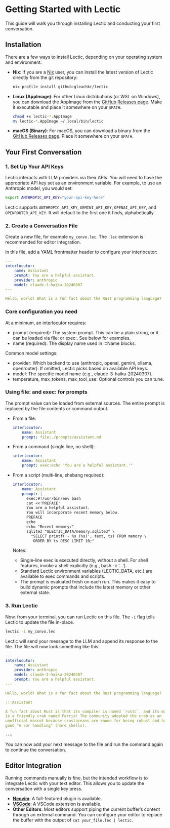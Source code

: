 # Getting Started with Lectic

This guide will walk you through installing Lectic and conducting your first
conversation.

## Installation

There are a few ways to install Lectic, depending on your operating system
and environment.

- **Nix**: If you are a [Nix](https://nixos.org) user, you can install
  the latest version of Lectic directly from the git repository:
  ```bash
  nix profile install github:gleachkr/lectic
  ```

- **Linux (AppImage)**: For other Linux distributions (or WSL on
  Windows), you can download the AppImage from the [GitHub Releases
  page](https://github.com/gleachkr/Lectic/releases). Make it executable and
  place it somewhere on your `$PATH`.
  ```bash
  chmod +x lectic-*.AppImage
  mv lectic-*.AppImage ~/.local/bin/lectic
  ```

- **macOS (Binary)**: For macOS, you can download a binary from the [GitHub
  Releases page](https://github.com/gleachkr/Lectic/releases). Place it
  somewhere on your `$PATH`.

## Your First Conversation

### 1. Set Up Your API Keys

Lectic interacts with LLM providers via their APIs. You will need to have the
appropriate API key set as an environment variable. For example, to use an
Anthropic model, you would set:

```bash
export ANTHROPIC_API_KEY="your-api-key-here"
```

Lectic supports `ANTHROPIC_API_KEY`, `GEMINI_API_KEY`, `OPENAI_API_KEY`,
and `OPENROUTER_API_KEY`. It will default to the first one it finds,
alphabetically.

### 2. Create a Conversation File

Create a new file, for example `my_convo.lec`. The `.lec` extension is
recommended for editor integration.

In this file, add a YAML frontmatter header to configure your interlocutor:

```yaml
---
interlocutor:
    name: Assistant
    prompt: You are a helpful assistant.
    provider: anthropic
    model: claude-3-haiku-20240307
---

Hello, world! What is a fun fact about the Rust programming language?
```

### Core configuration you need

At a minimum, an interlocutor requires:

- prompt (required): The system prompt. This can be a plain string, or it
  can be loaded via file: or exec:. See below for examples.
- name (required): The display name used in :::Name blocks.

Common model settings:

- provider: Which backend to use (anthropic, openai, gemini, ollama,
  openrouter). If omitted, Lectic picks based on available API keys.
- model: The specific model name (e.g., claude-3-haiku-20240307).
- temperature, max_tokens, max_tool_use: Optional controls you can tune.

### Using file: and exec: for prompts

The prompt value can be loaded from external sources. The entire prompt is
replaced by the file contents or command output.

- From a file:
  ```yaml
  interlocutor:
      name: Assistant
      prompt: file:./prompts/assistant.md
  ```

- From a command (single line, no shell):
  ```yaml
  interlocutor:
      name: Assistant
      prompt: exec:echo 'You are a helpful assistant.'"
  ```

- From a script (multi‑line, shebang required):
  ```yaml
  interlocutor:
      name: Assistant
      prompt: |
        exec:#!/usr/bin/env bash
        cat <<'PREFACE'
        You are a helpful assistant.
        You will incorporate recent memory below.
        PREFACE
        echo
        echo "Recent memory:"
        sqlite3 "$LECTIC_DATA/memory.sqlite3" \
          "SELECT printf('- %s (%s)', text, ts) FROM memory \
           ORDER BY ts DESC LIMIT 10;"
  ```
  
  Notes:
  - Single‑line exec is executed directly, without a shell. For shell features,
    invoke a shell explicitly (e.g., bash -c '...').
  - Standard Lectic environment variables (LECTIC_DATA, etc.) are available to
    exec commands and scripts.
  - The prompt is evaluated fresh on each run. This makes it easy to build
    dynamic prompts that include the latest memory or other external state.
 
### 3. Run Lectic

Now, from your terminal, you can run Lectic on this file. The `-i` flag
tells Lectic to update the file in-place.

```bash
lectic -i my_convo.lec
```

Lectic will send your message to the LLM and append its response to the
file. The file will now look something like this:

```yaml
---
interlocutor:
    name: Assistant
    provider: anthropic
    model: claude-3-haiku-20240307
    prompt: You are a helpful assistant.
---

Hello, world! What is a fun fact about the Rust programming language?

:::Assistant

A fun fact about Rust is that its compiler is named `rustc`, and its mascot
is a friendly crab named Ferris! The community adopted the crab as an
unofficial mascot because crustaceans are known for being robust and having
good "error handling" (hard shells).

:::
```

You can now add your next message to the file and run the command again to
continue the conversation.

## Editor Integration

Running commands manually is fine, but the intended workflow is to integrate
Lectic with your text editor. This allows you to update the conversation
with a single key press.

- **[Neovim](https://github/gleachkr/Lectic/tree/main/extra/lectic.nvim/README.md)**: A full-featured plugin is
  available.
- **[VSCode](https://github/gleachkr/Lectic/tree/main/extra/lectic.vscode/README.md)**: A VSCode extension is
  available.
- **Other Editors**: Most editors support piping the current buffer's
  content through an external command. You can configure your editor to
  replace the buffer with the output of `cat your_file.lec | lectic`.
